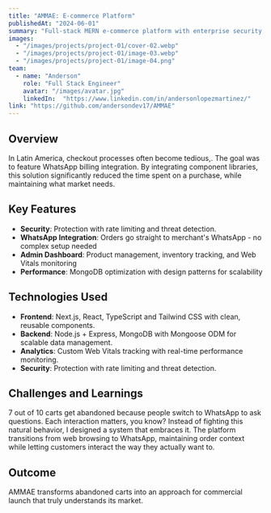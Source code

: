 ```yaml
---
title: "AMMAE: E-commerce Platform"
publishedAt: "2024-06-01"
summary: "Full-stack MERN e-commerce platform with enterprise security, real-time analytics, and WhatsApp billing integration. Features admin dashboard, Web Vitals monitoring, and scalable architecture for Latin American market."
images:
  - "/images/projects/project-01/cover-02.webp"
  - "/images/projects/project-01/image-03.webp"
  - "/images/projects/project-01/image-04.png"
team:
  - name: "Anderson"
    role: "Full Stack Engineer"
    avatar: "/images/avatar.jpg"
    linkedIn:  "https://www.linkedin.com/in/andersonlopezmartinez/"
link: "https://github.com/andersondev17/AMMAE"
---
```


## Overview

In Latin America, checkout processes often become tedious,. The goal was to feature WhatsApp billing integration. By integrating component libraries, this solution significantly reduced the time spent on a purchase, while maintaining what market needs.

## Key Features

- **Security**: Protection with rate limiting and threat detection.
- **WhatsApp Integration**: Orders go straight to merchant's WhatsApp - no complex setup needed
- **Admin Dashboard**: Product management, inventory tracking, and Web Vitals monitoring
- **Performance**: MongoDB optimization with design patterns for scalability

## Technologies Used

- **Frontend**: Next.js, React, TypeScript and Tailwind CSS with clean, reusable components.
- **Backend**: Node.js + Express, MongoDB with Mongoose ODM for scalable data management.
- **Analytics**: Custom Web Vitals tracking with real-time performance monitoring.
- **Security**: Protection with rate limiting and threat detection.

## Challenges and Learnings

7 out of 10 carts get abandoned because people switch to WhatsApp to ask questions. Each interaction matters, you know? 
Instead of fighting this natural behavior, I designed a system that embraces it. The platform transitions from web browsing to WhatsApp, maintaining order context while letting customers interact the way they actually want to.

## Outcome

AMMAE transforms abandoned carts into an approach for commercial launch that truly understands its market.



